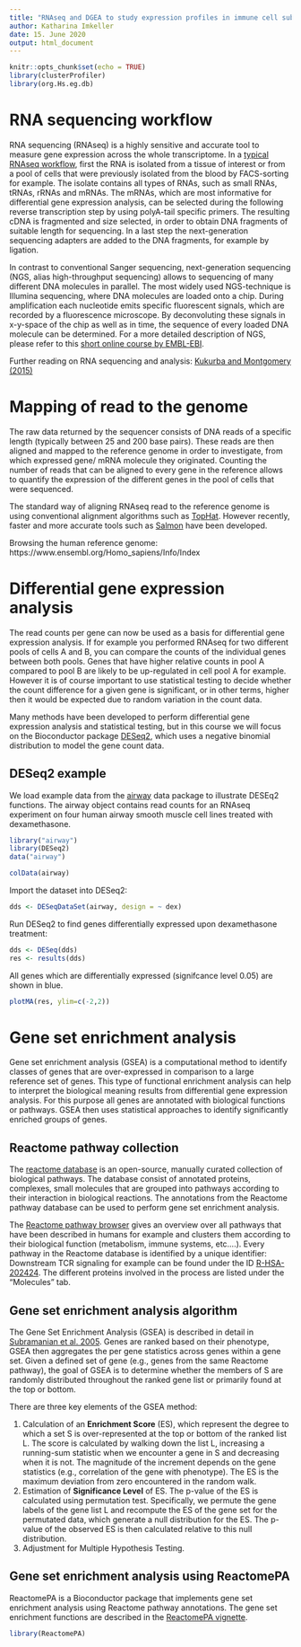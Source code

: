 ```yaml
---
title: "RNAseq and DGEA to study expression profiles in immune cell subsets"
author: Katharina Imkeller
date: 15. June 2020
output: html_document
---
```


```r
knitr::opts_chunk$set(echo = TRUE)
library(clusterProfiler)
library(org.Hs.eg.db)
```

# RNA sequencing workflow

RNA sequencing (RNAseq) is a highly sensitive and accurate tool to measure gene expression across the whole transcriptome.
In a [typical RNAseq workflow](https://en.wikipedia.org/wiki/RNA-Seq#/media/File:Journal.pcbi.1004393.g002.png), 
first the RNA is isolated from a tissue of interest or from a pool of cells that were previously
isolated from the blood by FACS-sorting for example. The isolate contains all types of RNAs, such as small RNAs, tRNAs, 
rRNAs and mRNAs. The mRNAs, which are most informative for differential gene expression analysis,
can be selected during the following reverse transcription step by using polyA-tail specific
primers. The resulting cDNA is fragmented and size selected, in order to obtain DNA fragments of suitable length for
sequencing. In a last step the next-generation sequencing adapters are added to the DNA fragments, for example by ligation.

In contrast to conventional Sanger sequencing, next-generation sequencing (NGS, alias high-throughput sequencing) 
allows to sequencing of many different DNA molecules in parallel. The most widely used 
NGS-technique is Illumina sequencing, where DNA molecules are loaded onto a chip. 
During amplification each nucleotide emits specific fluorescent signals, which are 
recorded by a fluorescence microscope. By deconvoluting these signals in x-y-space 
of the chip as well as in time, the sequence of every loaded DNA molecule can be determined. 
For a more detailed description of NGS, please refer to this [short online course by EMBL-EBI](https://www.ebi.ac.uk/training/online/course/ebi-next-generation-sequencing-practical-course/what-you-will-learn/what-next-generation-dna-).

Further reading on RNA sequencing and analysis:
[Kukurba and Montgomery (2015)](https://www.ncbi.nlm.nih.gov/pmc/articles/PMC4863231/)

# Mapping of read to the genome

The raw data returned by the sequencer consists of DNA reads of a specific length 
(typically between 25 and 200 base pairs). These reads are then aligned and mapped 
to the reference genome in order to investigate, from which expressed gene/ mRNA molecule 
they originated. Counting the number of reads that can be aligned to every gene in the 
reference allows to quantify the expression of the different genes in the pool of cells that were sequenced.

The standard way of aligning RNAseq read to the reference genome is using conventional alignment 
algorithms such as [TopHat](http://ccb.jhu.edu/software/tophat/manual.shtml). 
However recently, faster and more accurate tools such as [Salmon](https://combine-lab.github.io/salmon/) have been developed. 

Browsing the human reference genome: 
https://www.ensembl.org/Homo_sapiens/Info/Index


# Differential gene expression analysis

The read counts per gene can now be used as a basis for differential gene 
expression analysis. If for example you performed RNAseq for two different 
pools of cells A and B, you can compare the counts of the individual genes 
between both pools. Genes that have higher relative counts in pool A compared 
to pool B are likely to be up-regulated in cell pool A for example. However it is of course 
important to use statistical testing to decide whether the count difference for a given 
gene is significant, or in other terms, higher then it would be expected due to random 
variation in the count data.

Many methods have been developed to perform differential gene expression analysis 
and statistical testing, but in this course we will focus on the Bioconductor 
package [DESeq2](https://bioconductor.org/packages/release/bioc/html/DESeq2.html), 
which uses a negative binomial distribution to model the gene count data.

## DESeq2 example

We load example data from the [airway](http://bioconductor.org/packages/release/data/experiment/html/airway.html) 
data package to illustrate DESEq2 functions.
The airway object contains read counts for an RNAseq experiment on four human 
airway smooth muscle cell lines treated with dexamethasone. 

```r
library("airway")
library(DESeq2)
data("airway")

colData(airway)
```

Import the dataset into DESeq2:

```r
dds <- DESeqDataSet(airway, design = ~ dex)
```

Run DESeq2 to find genes differentially expressed upon dexamethasone treatment:

```r
dds <- DESeq(dds)
res <- results(dds)
```
All genes which are differentially expressed (signifcance level 0.05) are shown in blue.

```r
plotMA(res, ylim=c(-2,2))
```



# Gene set enrichment analysis

Gene set enrichment analysis (GSEA) is a computational method to identify classes of 
genes that are over-expressed in comparison to a large reference set of genes. 
This type of functional enrichment analysis can help to interpret the biological 
meaning results from differential gene expression analysis. For this purpose all 
genes are annotated with biological functions or pathways. GSEA then uses statistical 
approaches to identify significantly enriched groups of genes.

## Reactome pathway collection

The [reactome database](https://reactome.org/) is an open-source, manually curated 
collection of biological pathways. The database consist of annotated proteins, complexes, 
small molecules that are grouped into pathways according to their interaction in 
biological reactions. The annotations from the Reactome pathway database can be used 
to perform gene set enrichment analysis.

The [Reactome pathway browser](https://reactome.org/PathwayBrowser/) gives an overview 
over all pathways that have been described in humans for example and clusters them 
according to their biological function (metabolism, immune systems, etc....). 
Every pathway in the Reactome database is identified by a unique identifier: 
Downstream TCR signaling for example can be found under the 
ID [R-HSA-202424](https://reactome.org/PathwayBrowser/#/R-HSA-202424). 
The different proteins involved in the process are listed under the "Molecules" tab.

## Gene set enrichment analysis algorithm

The Gene Set Enrichment Analysis (GSEA) is described in detail in 
[Subramanian et al. 2005](https://www.pnas.org/content/102/43/15545).
Genes are ranked based on their phenotype, GSEA then aggregates the per gene statistics 
across genes within a gene set. Given a defined set of gene 
(e.g., genes from the same Reactome pathway), the goal of GSEA is to determine 
whether the members of S are randomly distributed throughout the ranked gene list 
or primarily found at the top or bottom.

There are three key elements of the GSEA method:

1. Calculation of an **Enrichment Score** (ES), which represent the degree to which a 
set S is over-represented at the top or bottom of the ranked list L. The score is 
calculated by walking down the list L, increasing a running-sum statistic when we 
encounter a gene in S and decreasing when it is not. The magnitude of the increment 
depends on the gene statistics (e.g., correlation of the gene with phenotype). 
The ES is the maximum deviation from zero encountered in the random walk.
2. Estimation of **Significance Level** of ES. The p-value of the ES is calculated 
using permutation test. Specifically, we permute the gene labels of the gene list L 
and recompute the ES of the gene set for the permutated data, which generate a null 
distribution for the ES. The p-value of the observed ES is then calculated relative 
to this null distribution.
3. Adjustment for Multiple Hypothesis Testing.


## Gene set enrichment analysis using ReactomePA

ReactomePA is a Bioconductor package that implements gene set enrichment analysis 
using Reactome pathway annotations. The gene set enrichment functions are described 
in the [ReactomePA vignette](https://bioconductor.org/packages/release/bioc/vignettes/ReactomePA/inst/doc/ReactomePA.html#gene-set-enrichment-analysis).

```r
library(ReactomePA)
```




